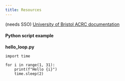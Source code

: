 ```yaml
---
title: Resources
---
```


(needs SSO)
[University of Bristol ACRC documentation](https://www.acrc.bris.ac.uk/protected/hpc-docs/training/intro-to-hpc-slurm/intro2hpc.html)






#### Python script example

**hello_loop.py**

```.python
import time

for i in range(1, 31):
    print(f"Hello {i}")
    time.sleep(2)
```
